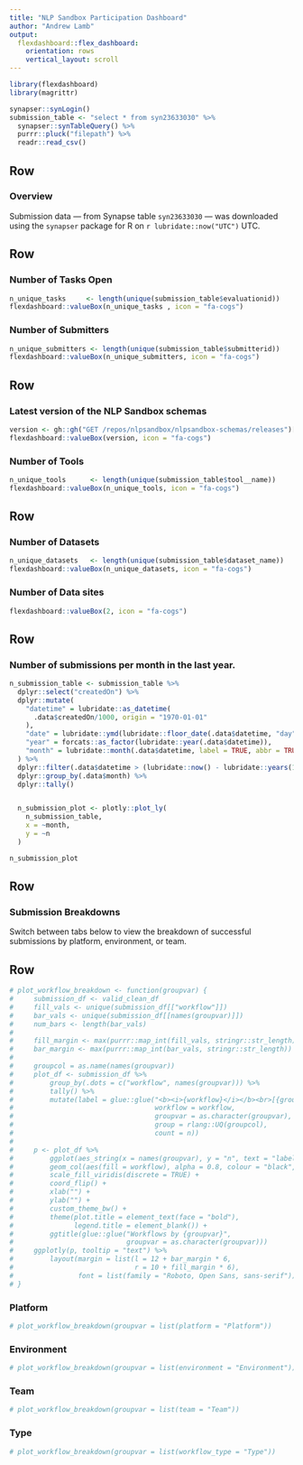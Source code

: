 ```yaml
---
title: "NLP Sandbox Participation Dashboard"
author: "Andrew Lamb"
output: 
  flexdashboard::flex_dashboard:
    orientation: rows
    vertical_layout: scroll
---
```


```r
library(flexdashboard)
library(magrittr)
```

```r
synapser::synLogin()
submission_table <- "select * from syn23633030" %>% 
  synapser::synTableQuery() %>% 
  purrr::pluck("filepath") %>% 
  readr::read_csv()
```


Row {data-height=75}
-----------------------------------------------------------------------

### **Overview**

Submission data — from Synapse table `syn23633030` — was downloaded using the `synapser` package for R on `r lubridate::now("UTC")` UTC. 



Row
-----------------------------------------------------------------------

### Number of Tasks Open

```r
n_unique_tasks     <- length(unique(submission_table$evaluationid))
flexdashboard::valueBox(n_unique_tasks , icon = "fa-cogs")
```

### Number of Submitters

```r
n_unique_submitters <- length(unique(submission_table$submitterid))
flexdashboard::valueBox(n_unique_submitters, icon = "fa-cogs")
```


Row
-----------------------------------------------------------------------
### Latest version of the NLP Sandbox schemas

```r
version <- gh::gh("GET /repos/nlpsandbox/nlpsandbox-schemas/releases")[[1]]$tag_name
flexdashboard::valueBox(version, icon = "fa-cogs")
```


### Number of Tools

```r
n_unique_tools      <- length(unique(submission_table$tool__name))
flexdashboard::valueBox(n_unique_tools, icon = "fa-cogs")
```



Row
-----------------------------------------------------------------------

### Number of Datasets

```r
n_unique_datasets   <- length(unique(submission_table$dataset_name))
flexdashboard::valueBox(n_unique_datasets, icon = "fa-cogs")
```

### Number of Data sites

```r
flexdashboard::valueBox(2, icon = "fa-cogs")
```

Row
-----------------------------------------------------------------------

### Number of submissions per month in the last year.

```r
n_submission_table <- submission_table %>% 
  dplyr::select("createdOn") %>% 
  dplyr::mutate(
    "datetime" = lubridate::as_datetime(
      .data$createdOn/1000, origin = "1970-01-01"
    ),
    "date" = lubridate::ymd(lubridate::floor_date(.data$datetime, "day")),
    "year" = forcats::as_factor(lubridate::year(.data$datetime)),
    "month" = lubridate::month(.data$datetime, label = TRUE, abbr = TRUE)
  ) %>% 
  dplyr::filter(.data$datetime > (lubridate::now() - lubridate::years(1))) %>% 
  dplyr::group_by(.data$month) %>% 
  dplyr::tally()


  n_submission_plot <- plotly::plot_ly(
    n_submission_table,
    x = ~month,
    y = ~n
  )

n_submission_plot

```

Row {data-height=50}
-----------------------------------------------------------------------

### **Submission Breakdowns**

Switch between tabs below to view the breakdown of successful submissions by platform, environment, or team.

Row  {.tabset .tabset-fade}
-----------------------------------------------------------------------

```r
# plot_workflow_breakdown <- function(groupvar) {
#     submission_df <- valid_clean_df
#     fill_vals <- unique(submission_df[["workflow"]])
#     bar_vals <- unique(submission_df[[names(groupvar)]])
#     num_bars <- length(bar_vals)
#     
#     fill_margin <- max(purrr::map_int(fill_vals, stringr::str_length))
#     bar_margin <- max(purrr::map_int(bar_vals, stringr::str_length))
#     
#     groupcol = as.name(names(groupvar))
#     plot_df <- submission_df %>% 
#         group_by(.dots = c("workflow", names(groupvar))) %>% 
#         tally() %>% 
#         mutate(label = glue::glue("<b><i>{workflow}</i></b><br>[{groupvar}] <b>{group}</b>: {count} submissions",
#                                   workflow = workflow, 
#                                   groupvar = as.character(groupvar),
#                                   group = rlang::UQ(groupcol),
#                                   count = n))
#     
#     p <- plot_df %>% 
#         ggplot(aes_string(x = names(groupvar), y = "n", text = "label")) +
#         geom_col(aes(fill = workflow), alpha = 0.8, colour = "black", size = 0.2) +
#         scale_fill_viridis(discrete = TRUE) +
#         coord_flip() +
#         xlab("") +
#         ylab("") +
#         custom_theme_bw() +
#         theme(plot.title = element_text(face = "bold"),
#               legend.title = element_blank()) +
#         ggtitle(glue::glue("Workflows by {groupvar}", 
#                            groupvar = as.character(groupvar)))
#     ggplotly(p, tooltip = "text") %>%
#         layout(margin = list(l = 12 + bar_margin * 6,
#                              r = 10 + fill_margin * 6),
#                font = list(family = "Roboto, Open Sans, sans-serif"))
# }
```

### Platform

```r
# plot_workflow_breakdown(groupvar = list(platform = "Platform"))
```

### Environment

```r
# plot_workflow_breakdown(groupvar = list(environment = "Environment"))
```

### Team

```r
# plot_workflow_breakdown(groupvar = list(team = "Team"))
```


### Type

```r
# plot_workflow_breakdown(groupvar = list(workflow_type = "Type"))
```

